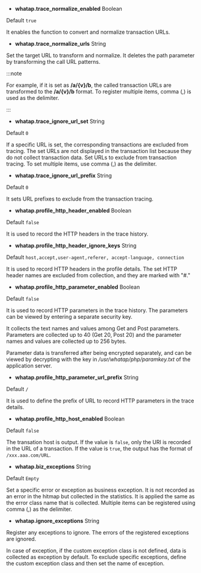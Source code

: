 -   **whatap.trace_normalize_enabled** <span class='type'>Boolean</span>

  Default `true`

  It enables the function to convert and normalize transaction URLs.

-   **whatap.trace_normalize_urls** <span class='type'>String</span>

  Set the target URL to transform and normalize. It deletes the path parameter by transforming the call URL patterns.      

  :::note

  For example, if it is set as **/a/{v}/b**, the called transaction URLs are transformed to the **/a/{v}/b** format. To register multiple items, comma (,) is used as the delimiter.

  :::

-   **whatap.trace_ignore_url_set** <span class='type'>String</span>

  Default `0`

  If a specific URL is set, the corresponding transactions are excluded from tracing. The set URLs are not displayed in the transaction list because they do not collect transaction data. Set URLs to exclude from transaction tracing. To set multiple items, use comma (,) as the delimiter.

-   **whatap.trace_ignore_url_prefix** <span class='type'>String</span>

  Default `0`

  It sets URL prefixes to exclude from the transaction tracing.

-   **whatap.profile_http_header_enabled** <span class='type'>Boolean</span>

  Default `false`

  It is used to record the HTTP headers in the trace history.

-   **whatap.profile_http_header_ignore_keys** <span class='type'>String</span>

  Default `host,accept,user-agent,referer, accept-language, connection`

  It is used to record HTTP headers in the profile details. The set HTTP header names are excluded from collection, and they are marked with "#."

-   **whatap.profile_http_parameter_enabled** <span class='type'>Boolean</span>

  Default `false`

  It is used to record HTTP parameters in the trace history. The parameters can be viewed by entering a separate security key.

  It collects the text names and values among Get and Post parameters. Parameters are collected up to 40 (Get 20, Post 20) and the parameter names and values are collected up to 256 bytes.

  Parameter data is transferred after being encrypted separately, and can be viewed by decrypting with the key in _/usr/whatap/php/paramkey.txt_ of the application server.

-   **whatap.profile_http_parameter_url_prefix** <span class='type'>String</span>

  Default `/`

  It is used to define the prefix of URL to record HTTP parameters in the trace details.

-   **whatap.profile_http_host_enabled** <span class='type'>Boolean</span>

  Default `false`

  The transation host is output. If the value is `false`, only the URI is recorded in the URL of a transaction. If the value is `true`, the output has the format of `/xxx.aaa.com/URL`.

-   **whatap.biz_exceptions** <span class='type'>String</span>

  Default `Empty`

  Set a specific error or exception as business exception. It is not recorded as an error in the hitmap but collected in the statistics. It is applied the same as the error class name that is collected. Multiple items can be registered using comma (,) as the delimiter.

-   **whatap.ignore_exceptions** <span class='type'>String</span>

  Register any exceptions to ignore. The errors of the registered exceptions are ignored. 

  In case of exception, if the custom exception class is not defined, data is collected as exception by default. To exclude specific exceptions, define the custom exception class and then set the name of exception.
